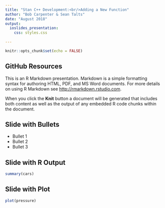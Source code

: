 ```yaml
---
title: "Stan C++ Development:<br/>Adding a New Function"
author: "Bob Carpenter & Sean Talts"
date: "August 2018"
output:
  ioslides_presentation:
    css: styles.css
  
---
```


```r
knitr::opts_chunk$set(echo = FALSE)
```

## GitHub Resources



This is an R Markdown presentation. Markdown is a simple formatting syntax for authoring HTML, PDF, and MS Word documents. For more details on using R Markdown see <http://rmarkdown.rstudio.com>.

When you click the **Knit** button a document will be generated that includes both content as well as the output of any embedded R code chunks within the document.

## Slide with Bullets

- Bullet 1
- Bullet 2
- Bullet 3

## Slide with R Output

```r
summary(cars)
```

## Slide with Plot

```r
plot(pressure)
```

